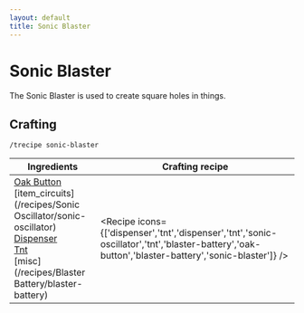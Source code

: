 ```yaml
---
layout: default
title: Sonic Blaster
---
```



Sonic Blaster
===================

The Sonic Blaster is used to create square holes in things.

## Crafting

`/trecipe sonic-blaster`

| Ingredients | Crafting recipe |
| ----------- | --------------- |
| [Oak Button](https://minecraft.wiki/w/Oak_Button)<br/>[item_circuits](/recipes/Sonic Oscillator/sonic-oscillator)<br/>[Dispenser](https://minecraft.wiki/w/Dispenser)<br/>[Tnt](https://minecraft.wiki/w/Tnt)<br/>[misc](/recipes/Blaster Battery/blaster-battery) | <Recipe icons={['dispenser','tnt','dispenser','tnt','sonic-oscillator','tnt','blaster-battery','oak-button','blaster-battery','sonic-blaster']} /> |